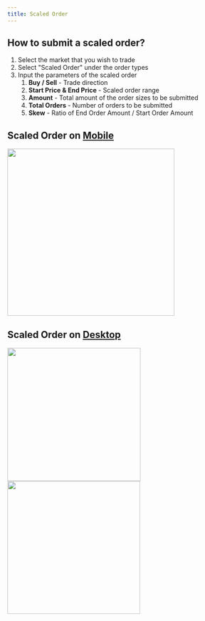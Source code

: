 ```yaml
---
title: Scaled Order
---
```


## How to submit a scaled order?

1. Select the market that you wish to trade
2. Select "Scaled Order" under the order types
3. Input the parameters of the scaled order
   1. **Buy / Sell** - Trade direction
   2. **Start Price & End Price** - Scaled order range
   3. **Amount** - Total amount of the order sizes to be submitted
   4. **Total Orders** - Number of orders to be submitted
   5. **Skew** - Ratio of End Order Amount / Start Order Amount

## Scaled Order on [Mobile](../../../introduction/install-our-app/mobile)

<Frame caption="Mobile version: Select 'Scaled Order' and enter the parameter">
<img src="../../../../assets/IMG_4707.PNG" alt="" width="375"/>
</Frame>

## Scaled Order on [Desktop](../../../introduction/install-our-app/desktop)

<div>
<Frame caption="Select 'Scaled Order' from the dropdown">
<img src="../../../../assets/Screenshot 2024-07-31 at 4.33.04 PM.png" alt="" width="299"/>
</Frame>
 
<Frame caption="Enter the Scaled Order Parameters">
<img src="../../../../assets/Screenshot 2024-07-31 at 4.35.36 PM.png" alt="" width="298"/>
</Frame>

</div>

<Frame caption="Scaled orders submitted will show up on the Open Orders tab if successful">
<img src="../../../../assets/Screenshot 2024-07-31 at 4.36.01 PM.png" alt=""/>
</Frame>
